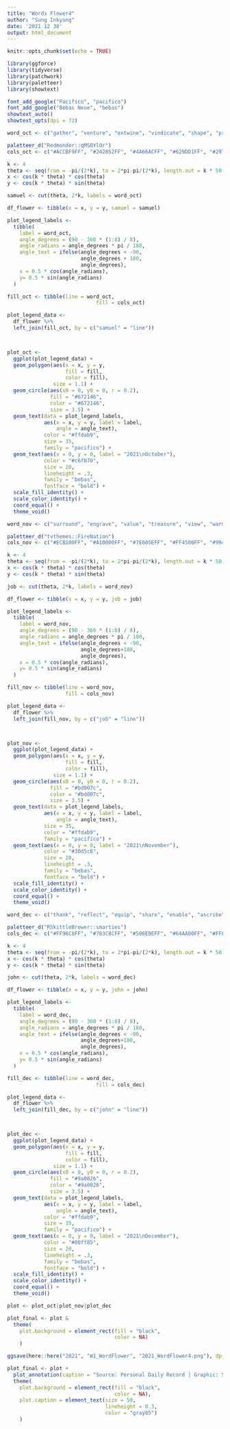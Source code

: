```yaml
---
title: "Words Flower4"
author: "Sung Inkyung"
date: '2021 12 30'
output: html_document
---
```


```r
knitr::opts_chunk$set(echo = TRUE)
```

```r
library(ggforce)
library(tidyverse)
library(patchwork)
library(paletteer)
library(showtext)

font_add_google("Pacifico", "pacifico")
font_add_google("Bebas Neue", "bebas")
showtext_auto()
showtext_opts(dpi = 72)
```


```r
word_oct <- c("gather", "venture", "entwine", "vindicate", "shape", "pray", "silence", "prompt")

paletteer_d("Redmonder::qMSOYlOr")
cols_oct <- c("#ACCBF9FF", "#242852FF", "#4A66ACFF", "#629DD1FF", "#297FD5FF", "#7F8FA9FF", "#5AA2AEFF", "#9D90A0FF")

k <- 4
theta <- seq(from = -pi/(2*k), to = 2*pi-pi/(2*k), length.out = k * 50)
x <- cos(k * theta) * cos(theta)
y <- cos(k * theta) * sin(theta)

samuel <- cut(theta, 2*k, labels = word_oct)

df_flower <- tibble(x = x, y = y, samuel = samuel)

plot_legend_labels <- 
  tibble(
    label = word_oct,
    angle_degrees = (90 - 360 * (1:8) / 8),
    angle_radians = angle_degrees * pi / 180,
    angle_text = ifelse(angle_degrees < -90, 
                        angle_degrees + 180, 
                        angle_degrees),
    x = 0.5 * cos(angle_radians),
    y= 0.5 * sin(angle_radians)
  )

fill_oct <- tibble(line = word_oct, 
                             fill = cols_oct)

plot_legend_data <-
  df_flower %>% 
  left_join(fill_oct, by = c("samuel" = "line")) 



plot_oct <- 
  ggplot(plot_legend_data) +
  geom_polygon(aes(x = x, y = y, 
                   fill = fill, 
                   color = fill), 
               size = 1.1) +
  geom_circle(aes(x0 = 0, y0 = 0, r = 0.2), 
              fill = "#672146", 
              color = "#672146", 
              size = 3.5) +
  geom_text(data = plot_legend_labels, 
            aes(x = x, y = y, label = label, 
                angle = angle_text), 
            color = "#ffdab9", 
            size = 35, 
            family = "pacifico") +
  geom_text(aes(x = 0, y = 0, label = "2021\nOctober"), 
            color = "#c6f070",  
            size = 20,
            lineheight = .3,
            family = "bebas",
            fontface = "bold") +
  scale_fill_identity() +
  scale_color_identity() +
  coord_equal() +
  theme_void() 

```


```r
word_nov <- c("surround", "engrave", "value", "treasure", "view", "warm", "read", "tread")

paletteer_d("tvthemes::FireNation")
cols_nov <- c("#ECB100FF", "#A10000FF", "#7E605EFF", "#FF4500FF", "#994823FF", "#4B4C4EFF", "#572530FF", "#D1475CFF")

k <- 4
theta <- seq(from = -pi/(2*k), to = 2*pi-pi/(2*k), length.out = k * 50)
x <- cos(k * theta) * cos(theta)
y <- cos(k * theta) * sin(theta)

job <- cut(theta, 2*k, labels = word_nov)

df_flower <- tibble(x = x, y = y, job = job)

plot_legend_labels <- 
  tibble(
    label = word_nov,
    angle_degrees = (90 - 360 * (1:8) / 8),
    angle_radians = angle_degrees * pi / 180,
    angle_text = ifelse(angle_degrees < -90, 
                        angle_degrees+180, 
                        angle_degrees),
    x = 0.5 * cos(angle_radians),
    y= 0.5 * sin(angle_radians)
  )

fill_nov <- tibble(line = word_nov, 
                   fill = cols_nov)

plot_legend_data <-
  df_flower %>% 
  left_join(fill_nov, by = c("job" = "line")) 



plot_nov <- 
  ggplot(plot_legend_data) +
  geom_polygon(aes(x = x, y = y, 
                   fill = fill, 
                   color = fill), 
               size = 1.1) +
  geom_circle(aes(x0 = 0, y0 = 0, r = 0.2), 
              fill = "#bd007c", 
              color = "#bd007c", 
              size = 3.5) +
  geom_text(data = plot_legend_labels, 
            aes(x = x, y = y, label = label, 
                angle = angle_text), 
            size = 35,
            color = "#ffdab9", 
            family = "pacifico") +
  geom_text(aes(x = 0, y = 0, label = "2021\nNovember"), 
            color = "#30d5c8",  
            size = 20,
            lineheight = .3,
            family = "bebas",
            fontface = "bold") +
  scale_fill_identity() +
  scale_color_identity() +
  coord_equal() +
  theme_void() 
```


```r
word_dec <- c("thank", "reflect", "equip", "share", "enable", "ascribe", "enter", "reside")

paletteer_d("RSkittleBrewer::smarties")
cols_dec <- c("#FF96C8FF", "#783C8CFF", "#506EBEFF", "#64AA00FF", "#FFFFFF", "#FF6400FF", "#DC0000FF", "#641414FF")

k <- 4
theta <- seq(from = -pi/(2*k), to = 2*pi-pi/(2*k), length.out = k * 50)
x <- cos(k * theta) * cos(theta)
y <- cos(k * theta) * sin(theta)

john <- cut(theta, 2*k, labels = word_dec)

df_flower <- tibble(x = x, y = y, john = john)

plot_legend_labels <- 
  tibble(
    label = word_dec,
    angle_degrees = (90 - 360 * (1:8) / 8),
    angle_radians = angle_degrees * pi / 180,
    angle_text = ifelse(angle_degrees < -90, 
                        angle_degrees+180, 
                        angle_degrees),
    x = 0.5 * cos(angle_radians),
    y= 0.5 * sin(angle_radians)
  )

fill_dec <- tibble(line = word_dec, 
                             fill = cols_dec)

plot_legend_data <-
  df_flower %>% 
  left_join(fill_dec, by = c("john" = "line")) 



plot_dec <- 
  ggplot(plot_legend_data) +
  geom_polygon(aes(x = x, y = y, 
                   fill = fill, 
                   color = fill), 
               size = 1.1) +
  geom_circle(aes(x0 = 0, y0 = 0, r = 0.2), 
              fill = "#9a0026", 
              color = "#9a0026", 
              size = 3.5) +
  geom_text(data = plot_legend_labels, 
            aes(x = x, y = y, label = label, 
                angle = angle_text), 
            color = "#ffdab9", 
            size = 35, 
            family = "pacifico") +
  geom_text(aes(x = 0, y = 0, label = "2021\nDecember"), 
            color = "#00ff85",  
            size = 20,
            lineheight = .3,
            family = "bebas",
            fontface = "bold") +
  scale_fill_identity() +
  scale_color_identity() +
  coord_equal() +
  theme_void() 
```

```r
plot <- plot_oct|plot_nov|plot_dec

plot_final <- plot &
  theme(
    plot.background = element_rect(fill = "black",  
                                   color = NA)
    )

ggsave(here::here("2021", "W1_WordFlower", "2021_WordFlower4.png"), dpi = 300, width = 45, height = 15, units = "cm")

```

```r
plot_final <- plot +
  plot_annotation(caption = "Source: Personal Daily Record | Graphic: Sung Inkyung\nCredit: Kaustav Sen") &
  theme(
    plot.background = element_rect(fill = "black",  
                                   color = NA),
    plot.caption = element_text(size = 50,
                                lineheight = 0.3,
                                color = "gray85")
    )
```

